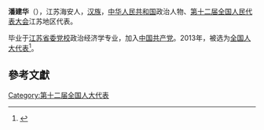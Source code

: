 '''潘建华'''（{{bd|1965年||}}），江苏海安人，[[汉族|汉族]]，[[中华人民共和国|中华人民共和国]]政治人物、[[第十二届全国人民代表大会|第十二届全国人民代表大会]]江苏地区代表。

毕业于[[江苏省委党校|江苏省委党校]]政治经济学专业，加入[[中国共产党|中国共产党]]。2013年，被选为[[全国人大代表|全国人大代表]]<ref>{{cite news|title=全国人大代表信息-潘建华|url= http://210.82.31.1:8084/delegate/viewDelegate.action?dbid=120818|accessdate=2013-03-28|newspaper=全国人大网|archive-url=https://web.archive.org/web/20160305235727/http://www.npc.gov.cn/delegate/viewDelegate.action?dbid=120818|archive-date=2016-03-05|dead-url=yes}}</ref>。

==參考文獻==
{{reflist}}
{{中国政治人物小作品}}

[[Category:第十二届全国人大代表|Category:第十二届全国人大代表]]